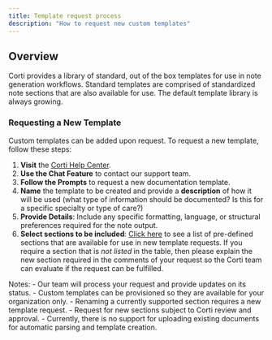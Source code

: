 ```yaml
---
title: Template request process
description: "How to request new custom templates"
---
```


## Overview 
Corti provides a library of standard, out of the box templates for use in note generation workflows. Standard templates are comprised of standardized note sections that are also available for use. The default template library is always growing. 

### Requesting a New Template

Custom templates can be added upon request. To request a new template, follow these steps:

1. **Visit** the [Corti Help Center](https://help.corti.ai).
2. **Use the Chat Feature** to contact our support team.
3. **Follow the Prompts** to request a new documentation template.
4. **Name** the template to be created and provide a **description** of how it will be used (what type of information should be documented? Is this for a specific specialty or type of care?) 
5. **Provide Details**: Include any specific formatting, language, or structural preferences required for the note output.
6. **Select sections to be included**: [Click here](/templates/templates-standard#standard-out-of-the-box-sections) to see a list of pre-defined sections that are available for use in new template requests. If you require a section that is _not listed_ in the table, then please explain the new section required in the comments of your request so the Corti team can evaluate if the request can be fulfilled.

<Note>
  Notes: 
  - Our team will process your request and provide updates on its status. 
  - Custom templates can be provisioned so they are available for your organization only. 
  - Renaming a currently supported section requires a new template request. 
  - Request for new sections subject to Corti review and approval. 
  - Currently, there is no support for uploading existing documents for automatic parsing and template creation. 
</Note> 
